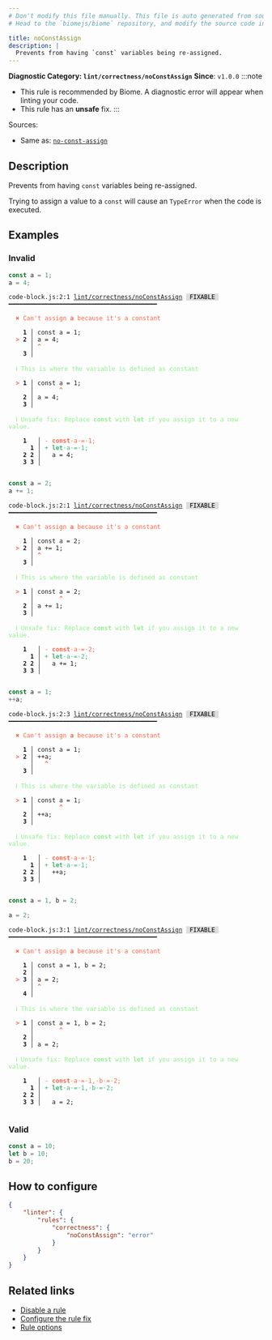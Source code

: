 ```yaml
---
# Don't modify this file manually. This file is auto generated from source, and you will lose your changes next time the website is built.
# Head to the `biomejs/biome` repository, and modify the source code in there.

title: noConstAssign
description: |
  Prevents from having `const` variables being re-assigned.
---
```


**Diagnostic Category: `lint/correctness/noConstAssign`**
<Tabs>
<TabItem label="JavaScript (and super languages)" icon="seti:javascript">
**Since**: `v1.0.0`
:::note
- This rule is recommended by Biome. A diagnostic error will appear when linting your code.
- This rule has an **unsafe** fix.
:::

Sources: 
- Same as: <a href="https://eslint.org/docs/latest/rules/no-const-assign" target="_blank"><code>no-const-assign</code></a>

## Description
Prevents from having `const` variables being re-assigned.

Trying to assign a value to a `const` will cause an `TypeError` when the code is executed.

## Examples

### Invalid

```js
const a = 1;
a = 4;
```

<pre class="language-text"><code class="language-text">code-block.js:2:1 <a href="https://biomejs.dev/linter/rules/no-const-assign">lint/correctness/noConstAssign</a> <span style="color: #000; background-color: #ddd;"> FIXABLE </span> ━━━━━━━━━━━━━━━━━━━━━━━━━━━━━━━━━━━━━━━━━<br /><br />  <strong><span style="color: Tomato;">✖</span></strong> <span style="color: Tomato;">Can't assign </span><span style="color: Tomato;"><strong>a</strong></span><span style="color: Tomato;"> because it's a constant</span><br />  <br />    <strong>1 │ </strong>const a = 1;<br />  <strong><span style="color: Tomato;">&gt;</span></strong> <strong>2 │ </strong>a = 4;<br />   <strong>   │ </strong><strong><span style="color: Tomato;">^</span></strong><br />    <strong>3 │ </strong><br />  <br />  <strong><span style="color: lightgreen;">ℹ</span></strong> <span style="color: lightgreen;">This is where the variable is defined as constant</span><br />  <br />  <strong><span style="color: Tomato;">&gt;</span></strong> <strong>1 │ </strong>const a = 1;<br />   <strong>   │ </strong>      <strong><span style="color: Tomato;">^</span></strong><br />    <strong>2 │ </strong>a = 4;<br />    <strong>3 │ </strong><br />  <br />  <strong><span style="color: lightgreen;">ℹ</span></strong> <span style="color: lightgreen;">Unsafe fix</span><span style="color: lightgreen;">: </span><span style="color: lightgreen;">Replace </span><span style="color: lightgreen;"><strong>const</strong></span><span style="color: lightgreen;"> with </span><span style="color: lightgreen;"><strong>let</strong></span><span style="color: lightgreen;"> if you assign it to a new value.</span><br />  <br />    <strong>1</strong>  <strong> │ </strong><span style="color: Tomato;">-</span> <span style="color: Tomato;"><strong>c</strong></span><span style="color: Tomato;"><strong>o</strong></span><span style="color: Tomato;"><strong>n</strong></span><span style="color: Tomato;"><strong>s</strong></span><span style="color: Tomato;"><strong>t</strong></span><span style="color: Tomato;"><span style="opacity: 0.8;">·</span></span><span style="color: Tomato;">a</span><span style="color: Tomato;"><span style="opacity: 0.8;">·</span></span><span style="color: Tomato;">=</span><span style="color: Tomato;"><span style="opacity: 0.8;">·</span></span><span style="color: Tomato;">1</span><span style="color: Tomato;">;</span><br />      <strong>1</strong><strong> │ </strong><span style="color: MediumSeaGreen;">+</span> <span style="color: MediumSeaGreen;"><strong>l</strong></span><span style="color: MediumSeaGreen;"><strong>e</strong></span><span style="color: MediumSeaGreen;"><strong>t</strong></span><span style="color: MediumSeaGreen;"><span style="opacity: 0.8;">·</span></span><span style="color: MediumSeaGreen;">a</span><span style="color: MediumSeaGreen;"><span style="opacity: 0.8;">·</span></span><span style="color: MediumSeaGreen;">=</span><span style="color: MediumSeaGreen;"><span style="opacity: 0.8;">·</span></span><span style="color: MediumSeaGreen;">1</span><span style="color: MediumSeaGreen;">;</span><br />    <strong>2</strong> <strong>2</strong><strong> │ </strong>  a = 4;<br />    <strong>3</strong> <strong>3</strong><strong> │ </strong>  <br />  <br /></code></pre>

```js
const a = 2;
a += 1;
```

<pre class="language-text"><code class="language-text">code-block.js:2:1 <a href="https://biomejs.dev/linter/rules/no-const-assign">lint/correctness/noConstAssign</a> <span style="color: #000; background-color: #ddd;"> FIXABLE </span> ━━━━━━━━━━━━━━━━━━━━━━━━━━━━━━━━━━━━━━━━━<br /><br />  <strong><span style="color: Tomato;">✖</span></strong> <span style="color: Tomato;">Can't assign </span><span style="color: Tomato;"><strong>a</strong></span><span style="color: Tomato;"> because it's a constant</span><br />  <br />    <strong>1 │ </strong>const a = 2;<br />  <strong><span style="color: Tomato;">&gt;</span></strong> <strong>2 │ </strong>a += 1;<br />   <strong>   │ </strong><strong><span style="color: Tomato;">^</span></strong><br />    <strong>3 │ </strong><br />  <br />  <strong><span style="color: lightgreen;">ℹ</span></strong> <span style="color: lightgreen;">This is where the variable is defined as constant</span><br />  <br />  <strong><span style="color: Tomato;">&gt;</span></strong> <strong>1 │ </strong>const a = 2;<br />   <strong>   │ </strong>      <strong><span style="color: Tomato;">^</span></strong><br />    <strong>2 │ </strong>a += 1;<br />    <strong>3 │ </strong><br />  <br />  <strong><span style="color: lightgreen;">ℹ</span></strong> <span style="color: lightgreen;">Unsafe fix</span><span style="color: lightgreen;">: </span><span style="color: lightgreen;">Replace </span><span style="color: lightgreen;"><strong>const</strong></span><span style="color: lightgreen;"> with </span><span style="color: lightgreen;"><strong>let</strong></span><span style="color: lightgreen;"> if you assign it to a new value.</span><br />  <br />    <strong>1</strong>  <strong> │ </strong><span style="color: Tomato;">-</span> <span style="color: Tomato;"><strong>c</strong></span><span style="color: Tomato;"><strong>o</strong></span><span style="color: Tomato;"><strong>n</strong></span><span style="color: Tomato;"><strong>s</strong></span><span style="color: Tomato;"><strong>t</strong></span><span style="color: Tomato;"><span style="opacity: 0.8;">·</span></span><span style="color: Tomato;">a</span><span style="color: Tomato;"><span style="opacity: 0.8;">·</span></span><span style="color: Tomato;">=</span><span style="color: Tomato;"><span style="opacity: 0.8;">·</span></span><span style="color: Tomato;">2</span><span style="color: Tomato;">;</span><br />      <strong>1</strong><strong> │ </strong><span style="color: MediumSeaGreen;">+</span> <span style="color: MediumSeaGreen;"><strong>l</strong></span><span style="color: MediumSeaGreen;"><strong>e</strong></span><span style="color: MediumSeaGreen;"><strong>t</strong></span><span style="color: MediumSeaGreen;"><span style="opacity: 0.8;">·</span></span><span style="color: MediumSeaGreen;">a</span><span style="color: MediumSeaGreen;"><span style="opacity: 0.8;">·</span></span><span style="color: MediumSeaGreen;">=</span><span style="color: MediumSeaGreen;"><span style="opacity: 0.8;">·</span></span><span style="color: MediumSeaGreen;">2</span><span style="color: MediumSeaGreen;">;</span><br />    <strong>2</strong> <strong>2</strong><strong> │ </strong>  a += 1;<br />    <strong>3</strong> <strong>3</strong><strong> │ </strong>  <br />  <br /></code></pre>

```js
const a = 1;
++a;
```

<pre class="language-text"><code class="language-text">code-block.js:2:3 <a href="https://biomejs.dev/linter/rules/no-const-assign">lint/correctness/noConstAssign</a> <span style="color: #000; background-color: #ddd;"> FIXABLE </span> ━━━━━━━━━━━━━━━━━━━━━━━━━━━━━━━━━━━━━━━━━<br /><br />  <strong><span style="color: Tomato;">✖</span></strong> <span style="color: Tomato;">Can't assign </span><span style="color: Tomato;"><strong>a</strong></span><span style="color: Tomato;"> because it's a constant</span><br />  <br />    <strong>1 │ </strong>const a = 1;<br />  <strong><span style="color: Tomato;">&gt;</span></strong> <strong>2 │ </strong>++a;<br />   <strong>   │ </strong>  <strong><span style="color: Tomato;">^</span></strong><br />    <strong>3 │ </strong><br />  <br />  <strong><span style="color: lightgreen;">ℹ</span></strong> <span style="color: lightgreen;">This is where the variable is defined as constant</span><br />  <br />  <strong><span style="color: Tomato;">&gt;</span></strong> <strong>1 │ </strong>const a = 1;<br />   <strong>   │ </strong>      <strong><span style="color: Tomato;">^</span></strong><br />    <strong>2 │ </strong>++a;<br />    <strong>3 │ </strong><br />  <br />  <strong><span style="color: lightgreen;">ℹ</span></strong> <span style="color: lightgreen;">Unsafe fix</span><span style="color: lightgreen;">: </span><span style="color: lightgreen;">Replace </span><span style="color: lightgreen;"><strong>const</strong></span><span style="color: lightgreen;"> with </span><span style="color: lightgreen;"><strong>let</strong></span><span style="color: lightgreen;"> if you assign it to a new value.</span><br />  <br />    <strong>1</strong>  <strong> │ </strong><span style="color: Tomato;">-</span> <span style="color: Tomato;"><strong>c</strong></span><span style="color: Tomato;"><strong>o</strong></span><span style="color: Tomato;"><strong>n</strong></span><span style="color: Tomato;"><strong>s</strong></span><span style="color: Tomato;"><strong>t</strong></span><span style="color: Tomato;"><span style="opacity: 0.8;">·</span></span><span style="color: Tomato;">a</span><span style="color: Tomato;"><span style="opacity: 0.8;">·</span></span><span style="color: Tomato;">=</span><span style="color: Tomato;"><span style="opacity: 0.8;">·</span></span><span style="color: Tomato;">1</span><span style="color: Tomato;">;</span><br />      <strong>1</strong><strong> │ </strong><span style="color: MediumSeaGreen;">+</span> <span style="color: MediumSeaGreen;"><strong>l</strong></span><span style="color: MediumSeaGreen;"><strong>e</strong></span><span style="color: MediumSeaGreen;"><strong>t</strong></span><span style="color: MediumSeaGreen;"><span style="opacity: 0.8;">·</span></span><span style="color: MediumSeaGreen;">a</span><span style="color: MediumSeaGreen;"><span style="opacity: 0.8;">·</span></span><span style="color: MediumSeaGreen;">=</span><span style="color: MediumSeaGreen;"><span style="opacity: 0.8;">·</span></span><span style="color: MediumSeaGreen;">1</span><span style="color: MediumSeaGreen;">;</span><br />    <strong>2</strong> <strong>2</strong><strong> │ </strong>  ++a;<br />    <strong>3</strong> <strong>3</strong><strong> │ </strong>  <br />  <br /></code></pre>

```js
const a = 1, b = 2;

a = 2;
```

<pre class="language-text"><code class="language-text">code-block.js:3:1 <a href="https://biomejs.dev/linter/rules/no-const-assign">lint/correctness/noConstAssign</a> <span style="color: #000; background-color: #ddd;"> FIXABLE </span> ━━━━━━━━━━━━━━━━━━━━━━━━━━━━━━━━━━━━━━━━━<br /><br />  <strong><span style="color: Tomato;">✖</span></strong> <span style="color: Tomato;">Can't assign </span><span style="color: Tomato;"><strong>a</strong></span><span style="color: Tomato;"> because it's a constant</span><br />  <br />    <strong>1 │ </strong>const a = 1, b = 2;<br />    <strong>2 │ </strong><br />  <strong><span style="color: Tomato;">&gt;</span></strong> <strong>3 │ </strong>a = 2;<br />   <strong>   │ </strong><strong><span style="color: Tomato;">^</span></strong><br />    <strong>4 │ </strong><br />  <br />  <strong><span style="color: lightgreen;">ℹ</span></strong> <span style="color: lightgreen;">This is where the variable is defined as constant</span><br />  <br />  <strong><span style="color: Tomato;">&gt;</span></strong> <strong>1 │ </strong>const a = 1, b = 2;<br />   <strong>   │ </strong>      <strong><span style="color: Tomato;">^</span></strong><br />    <strong>2 │ </strong><br />    <strong>3 │ </strong>a = 2;<br />  <br />  <strong><span style="color: lightgreen;">ℹ</span></strong> <span style="color: lightgreen;">Unsafe fix</span><span style="color: lightgreen;">: </span><span style="color: lightgreen;">Replace </span><span style="color: lightgreen;"><strong>const</strong></span><span style="color: lightgreen;"> with </span><span style="color: lightgreen;"><strong>let</strong></span><span style="color: lightgreen;"> if you assign it to a new value.</span><br />  <br />    <strong>1</strong>  <strong> │ </strong><span style="color: Tomato;">-</span> <span style="color: Tomato;"><strong>c</strong></span><span style="color: Tomato;"><strong>o</strong></span><span style="color: Tomato;"><strong>n</strong></span><span style="color: Tomato;"><strong>s</strong></span><span style="color: Tomato;"><strong>t</strong></span><span style="color: Tomato;"><span style="opacity: 0.8;">·</span></span><span style="color: Tomato;">a</span><span style="color: Tomato;"><span style="opacity: 0.8;">·</span></span><span style="color: Tomato;">=</span><span style="color: Tomato;"><span style="opacity: 0.8;">·</span></span><span style="color: Tomato;">1</span><span style="color: Tomato;">,</span><span style="color: Tomato;"><span style="opacity: 0.8;">·</span></span><span style="color: Tomato;">b</span><span style="color: Tomato;"><span style="opacity: 0.8;">·</span></span><span style="color: Tomato;">=</span><span style="color: Tomato;"><span style="opacity: 0.8;">·</span></span><span style="color: Tomato;">2</span><span style="color: Tomato;">;</span><br />      <strong>1</strong><strong> │ </strong><span style="color: MediumSeaGreen;">+</span> <span style="color: MediumSeaGreen;"><strong>l</strong></span><span style="color: MediumSeaGreen;"><strong>e</strong></span><span style="color: MediumSeaGreen;"><strong>t</strong></span><span style="color: MediumSeaGreen;"><span style="opacity: 0.8;">·</span></span><span style="color: MediumSeaGreen;">a</span><span style="color: MediumSeaGreen;"><span style="opacity: 0.8;">·</span></span><span style="color: MediumSeaGreen;">=</span><span style="color: MediumSeaGreen;"><span style="opacity: 0.8;">·</span></span><span style="color: MediumSeaGreen;">1</span><span style="color: MediumSeaGreen;">,</span><span style="color: MediumSeaGreen;"><span style="opacity: 0.8;">·</span></span><span style="color: MediumSeaGreen;">b</span><span style="color: MediumSeaGreen;"><span style="opacity: 0.8;">·</span></span><span style="color: MediumSeaGreen;">=</span><span style="color: MediumSeaGreen;"><span style="opacity: 0.8;">·</span></span><span style="color: MediumSeaGreen;">2</span><span style="color: MediumSeaGreen;">;</span><br />    <strong>2</strong> <strong>2</strong><strong> │ </strong>  <br />    <strong>3</strong> <strong>3</strong><strong> │ </strong>  a = 2;<br />  <br /></code></pre>

### Valid

```js
const a = 10;
let b = 10;
b = 20;
```

## How to configure
```json title="biome.json"
{
	"linter": {
		"rules": {
			"correctness": {
				"noConstAssign": "error"
			}
		}
	}
}

```
## Related links

- [Disable a rule](/linter/#disable-a-lint-rule)
- [Configure the rule fix](/linter#configure-the-rule-fix)
- [Rule options](/linter/#rule-options)

</TabItem>
</Tabs>

